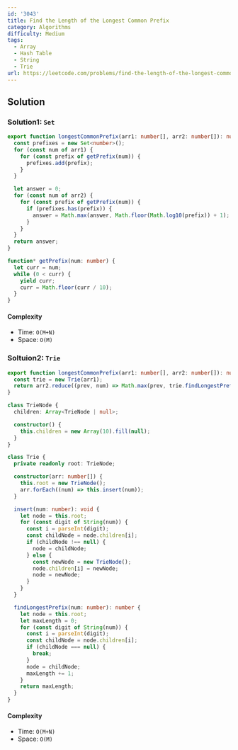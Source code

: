 ```yaml
---
id: '3043'
title: Find the Length of the Longest Common Prefix
category: Algorithms
difficulty: Medium
tags:
  - Array
  - Hash Table
  - String
  - Trie
url: https://leetcode.com/problems/find-the-length-of-the-longest-common-prefix
---
```


## Solution

### Solution1: `Set`

```typescript filename="solution.ts" copy
export function longestCommonPrefix(arr1: number[], arr2: number[]): number {
  const prefixes = new Set<number>();
  for (const num of arr1) {
    for (const prefix of getPrefix(num)) {
      prefixes.add(prefix);
    }
  }

  let answer = 0;
  for (const num of arr2) {
    for (const prefix of getPrefix(num)) {
      if (prefixes.has(prefix)) {
        answer = Math.max(answer, Math.floor(Math.log10(prefix)) + 1);
      }
    }
  }
  return answer;
}

function* getPrefix(num: number) {
  let curr = num;
  while (0 < curr) {
    yield curr;
    curr = Math.floor(curr / 10);
  }
}
```

#### Complexity

- Time: `O(M+N)`
- Space: `O(M)`

### Soltuion2: `Trie`

```typescript filename="solution.ts" copy
export function longestCommonPrefix(arr1: number[], arr2: number[]): number {
  const trie = new Trie(arr1);
  return arr2.reduce((prev, num) => Math.max(prev, trie.findLongestPrefix(num)), 0);
}

class TrieNode {
  children: Array<TrieNode | null>;

  constructor() {
    this.children = new Array(10).fill(null);
  }
}

class Trie {
  private readonly root: TrieNode;

  constructor(arr: number[]) {
    this.root = new TrieNode();
    arr.forEach((num) => this.insert(num));
  }

  insert(num: number): void {
    let node = this.root;
    for (const digit of String(num)) {
      const i = parseInt(digit);
      const childNode = node.children[i];
      if (childNode !== null) {
        node = childNode;
      } else {
        const newNode = new TrieNode();
        node.children[i] = newNode;
        node = newNode;
      }
    }
  }

  findLongestPrefix(num: number): number {
    let node = this.root;
    let maxLength = 0;
    for (const digit of String(num)) {
      const i = parseInt(digit);
      const childNode = node.children[i];
      if (childNode === null) {
        break;
      }
      node = childNode;
      maxLength += 1;
    }
    return maxLength;
  }
}
```

#### Complexity

- Time: `O(M+N)`
- Space: `O(M)`
